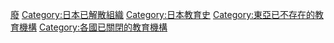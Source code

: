 [[Category:日本教育组织|廢]]
[[Category:日本已解散組織|Category:日本已解散組織]]
[[Category:日本教育史|Category:日本教育史]]
[[Category:東亞已不存在的教育機構|Category:東亞已不存在的教育機構]]
[[Category:各國已關閉的教育機構‎|Category:各國已關閉的教育機構‎]]